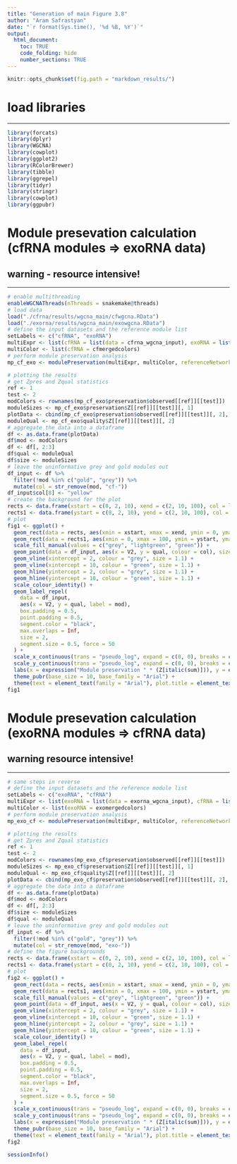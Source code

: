 ```yaml
---
title: "Generation of main Figure 3.8" 
author: "Aram Safrastyan"
date: "`r format(Sys.time(), '%d %B, %Y')`"
output:
  html_document: 
    toc: TRUE
    code_folding: hide
    number_sections: TRUE
---
```


<style type="text/css">
.main-container {
  max-width: 1500px;
  margin-left: auto;
  margin-right: auto;
}
</style>

```r
knitr::opts_chunk$set(fig.path = "markdown_results/")
```

# load libraries
***

```r
library(forcats)
library(dplyr)
library(WGCNA)
library(cowplot)
library(ggplot2)
library(RColorBrewer)
library(tibble)
library(ggrepel)
library(tidyr)
library(stringr)
library(cowplot)
library(ggpubr)
```

# Module presevation calculation (cfRNA modules => exoRNA data)
## warning - resource intensive! 
***

```r
# enable multithreading
enableWGCNAThreads(nThreads = snakemake@threads)
# load data
load("./cfrna/results/wgcna_main/cfwgcna.RData")
load("./exorna/results/wgcna_main/exowgcna.RData")
# define the input datasets and the reference module list
setLabels <- c("cfRNA", "exoRNA")
multiExpr <- list(cfRNA = list(data = cfrna_wgcna_input), exoRNA = list(data = exorna_wgcna_input))
multiColor <- list(cfRNA = cfmergedcolors)
# perform module preservation analysis
mp_cf_exo <- modulePreservation(multiExpr, multiColor, referenceNetworks = 1, nPermutations = 100, randomSeed = 1, quickCor = 0, maxModuleSize = 5000, maxGoldModuleSize = 5000, parallelCalculation = T)

# plotting the results
# get Zpres and Zqual statistics
ref <- 1
test <- 2
modColors <- rownames(mp_cf_exo$preservation$observed[[ref]][[test]])
moduleSizes <- mp_cf_exo$preservation$Z[[ref]][[test]][, 1]
plotData <- cbind(mp_cf_exo$preservation$observed[[ref]][[test]][, 2], mp_cf_exo$preservation$Z[[ref]][[test]][, 2])
moduleQual <- mp_cf_exo$quality$Z[[ref]][[test]][, 2]
# aggregate the data into a dataframe
df <- as.data.frame(plotData)
df$mod <- modColors
df <- df[, 2:3]
df$qual <- moduleQual
df$size <- moduleSizes
# leave the uninformative grey and gold modules out
df_input <- df %>%
  filter(!mod %in% c("gold", "grey")) %>%
  mutate(col = str_remove(mod, "cf-"))
df_input$col[8] <- "yellow"
# create the background for the plot
rects <- data.frame(xstart = c(0, 2, 10), xend = c(2, 10, 100), col = letters[1:3])
rects1 <- data.frame(ystart = c(0, 2, 10), yend = c(2, 10, 100), col = letters[1:3])
# plot
fig1 <- ggplot() +
  geom_rect(data = rects, aes(xmin = xstart, xmax = xend, ymin = 0, ymax = 100, fill = col), alpha = 0.08) +
  geom_rect(data = rects1, aes(xmin = 0, xmax = 100, ymin = ystart, ymax = yend, fill = col), alpha = 0.08) +
  scale_fill_manual(values = c("grey", "lightgreen", "green")) +
  geom_point(data = df_input, aes(x = V2, y = qual, colour = col), size = 5, alpha = 1) +
  geom_vline(xintercept = 2, colour = "grey", size = 1.1) +
  geom_vline(xintercept = 10, colour = "green", size = 1.1) +
  geom_hline(yintercept = 2, colour = "grey", size = 1.1) +
  geom_hline(yintercept = 10, colour = "green", size = 1.1) +
  scale_colour_identity() +
  geom_label_repel(
    data = df_input,
    aes(x = V2, y = qual, label = mod),
    box.padding = 0.5,
    point.padding = 0.5,
    segment.color = "black",
    max.overlaps = Inf,
    size = 2,
    segment.size = 0.5, force = 50
  ) +
  scale_x_continuous(trans = "pseudo_log", expand = c(0, 0), breaks = c(0, 2, 10, 30, 70)) +
  scale_y_continuous(trans = "pseudo_log", expand = c(0, 0), breaks = c(0, 2, 10, 30, 70)) +
  labs(x = expression("Module preservation " * (Z[italic(sum)])), y = expression("Module quality " * (Z[italic(qual)])), title = "cfRNA modules in exoRNA dataset") +
  theme_pubr(base_size = 10, base_family = "Arial") +
  theme(text = element_text(family = "Arial"), plot.title = element_text(color = "black", size = 10, face = "bold", hjust = 0.5), plot.subtitle = element_text(color = "black", size = 8, face = "bold", hjust = 0.5), legend.position = "none")
fig1
```

# Module presevation calculation (exoRNA modules => cfRNA data)
## warning resource intensive!
***

```r
# same steps in reverse
# define the input datasets and the reference module list
setLabels <- c("exoRNA", "cfRNA")
multiExpr <- list(exoRNA = list(data = exorna_wgcna_input), cfRNA = list(data = cfrna_wgcna_input))
multiColor <- list(exoRNA = exomergedcolors)
# perform module preservation analysis
mp_exo_cf <- modulePreservation(multiExpr, multiColor, referenceNetworks = 1, nPermutations = 100, randomSeed = 1, quickCor = 0, maxModuleSize = 5500, maxGoldModuleSize = 5500, parallelCalculation = T)

# plotting the results
# get Zpres and Zqual statistics
ref <- 1
test <- 2
modColors <- rownames(mp_exo_cf$preservation$observed[[ref]][[test]])
moduleSizes <- mp_exo_cf$preservation$Z[[ref]][[test]][, 1]
moduleQual <- mp_exo_cf$quality$Z[[ref]][[test]][, 2]
plotData <- cbind(mp_exo_cf$preservation$observed[[ref]][[test]][, 2], mp_exo_cf$preservation$Z[[ref]][[test]][, 2])
# aggregate the data into a dataframe
df <- as.data.frame(plotData)
df$mod <- modColors
df <- df[, 2:3]
df$size <- moduleSizes
df$qual <- moduleQual
# leave the uninformative grey and gold modules out
df_input <- df %>%
  filter(!mod %in% c("gold", "grey")) %>%
  mutate(col = str_remove(mod, "exo-"))
# define the figure backgrounds
rects <- data.frame(xstart = c(0, 2, 10), xend = c(2, 10, 100), col = letters[1:3])
rects1 <- data.frame(ystart = c(0, 2, 10), yend = c(2, 10, 100), col = letters[1:3])
# plot
fig2 <- ggplot() +
  geom_rect(data = rects, aes(xmin = xstart, xmax = xend, ymin = 0, ymax = 100, fill = col), alpha = 0.08) +
  geom_rect(data = rects1, aes(xmin = 0, xmax = 100, ymin = ystart, ymax = yend, fill = col), alpha = 0.08) +
  scale_fill_manual(values = c("grey", "lightgreen", "green")) +
  geom_point(data = df_input, aes(x = V2, y = qual, colour = col), size = 5, alpha = 1) +
  geom_vline(xintercept = 2, colour = "grey", size = 1.1) +
  geom_vline(xintercept = 10, colour = "green", size = 1.1) +
  geom_hline(yintercept = 2, colour = "grey", size = 1.1) +
  geom_hline(yintercept = 10, colour = "green", size = 1.1) +
  scale_colour_identity() +
  geom_label_repel(
    data = df_input,
    aes(x = V2, y = qual, label = mod),
    box.padding = 0.5,
    point.padding = 0.5,
    segment.color = "black",
    max.overlaps = Inf,
    size = 2,
    segment.size = 0.5, force = 50
  ) +
  scale_x_continuous(trans = "pseudo_log", expand = c(0, 0), breaks = c(0, 2, 10, 30, 70)) +
  scale_y_continuous(trans = "pseudo_log", expand = c(0, 0), breaks = c(0, 2, 10, 30, 70)) +
  labs(x = expression("Module preservation " * (Z[italic(sum)])), y = expression("Module quality " * (Z[italic(qual)])), title = "exoRNA modules in cfRNA dataset") +
  theme_pubr(base_size = 10, base_family = "Arial") +
  theme(text = element_text(family = "Arial"), plot.title = element_text(color = "black", size = 10, face = "bold", hjust = 0.5), plot.subtitle = element_text(color = "black", size = 8, face = "bold", hjust = 0.5), legend.position = "none")
fig2
```

```r
sessionInfo()
```
